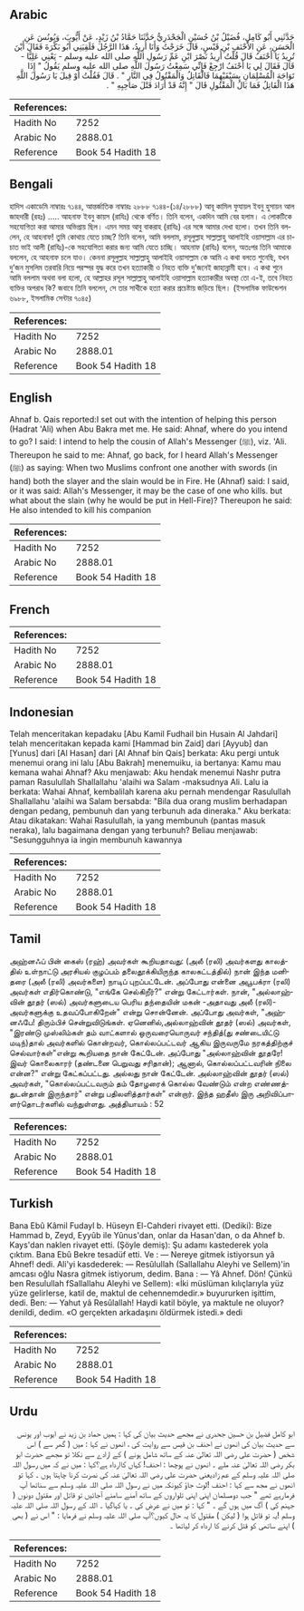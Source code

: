 ## Arabic


<div dir="rtl" lang="ar" style={{fontSize:'larger',backgroundColor:'#f8f9fa',padding:20}}>
حَدَّثَنِي أَبُو كَامِلٍ، فُضَيْلُ بْنُ حُسَيْنٍ الْجَحْدَرِيُّ حَدَّثَنَا حَمَّادُ بْنُ زَيْدٍ، عَنْ أَيُّوبَ، وَيُونُسَ عَنِ الْحَسَنِ، عَنِ الأَحْنَفِ بْنِ قَيْسٍ، قَالَ خَرَجْتُ وَأَنَا أُرِيدُ، هَذَا الرَّجُلَ فَلَقِيَنِي أَبُو بَكْرَةَ فَقَالَ أَيْنَ تُرِيدُ يَا أَحْنَفُ قَالَ قُلْتُ أُرِيدُ نَصْرَ ابْنِ عَمِّ رَسُولِ اللَّهِ صلى الله عليه وسلم - يَعْنِي عَلِيًّا - قَالَ فَقَالَ لِي يَا أَحْنَفُ ارْجِعْ فَإِنِّي سَمِعْتُ رَسُولَ اللَّهِ صلى الله عليه وسلم يَقُولُ ‏"‏ إِذَا تَوَاجَهَ الْمُسْلِمَانِ بِسَيْفَيْهِمَا فَالْقَاتِلُ وَالْمَقْتُولُ فِي النَّارِ ‏"‏ ‏.‏ قَالَ فَقُلْتُ أَوْ قِيلَ يَا رَسُولَ اللَّهِ هَذَا الْقَاتِلُ فَمَا بَالُ الْمَقْتُولِ قَالَ ‏"‏ إِنَّهُ قَدْ أَرَادَ قَتْلَ صَاحِبِهِ ‏"‏ ‏.‏
</div>
<div style={{backgroundColor:'#f8f9fa',padding:20, marginBottom: 10}}><table> <thead> <tr> <th>References:</th> <th></th> </tr> </thead> <tbody><tr><td>Hadith No</td><td>7252</td></tr><tr><td>Arabic No</td><td>2888.01</td></tr><tr><td>Reference</td><td>Book 54 Hadith 18</td></tr></tbody></table></div>

## Bengali


<div dir="ltr" lang="bn" style={{fontSize:'larger',backgroundColor:'#f8f9fa',padding:20}}>
হাদিস একাডেমি নাম্বারঃ ৭১৪৪, আন্তর্জাতিক নাম্বারঃ ২৮৮৮ ৭১৪৪-(১৪/২৮৮৮) আবূ কামিল ফুযায়ল ইবনু হুসায়ন আল জাহদারী (রহঃ) ..... আহনাফ ইবনু কায়স (রাযিঃ) থেকে বর্ণিত। তিনি বলেন, একদিন আমি বের হলাম। এ লোকটিকে সহযোগিতা করা আমার অভিপ্রায় ছিল। এমন সময় আবু বাকরাহ (রাযিঃ) এর সঙ্গে আমার দেখা হলো। তখন তিনি বললেন, হে আহনাফ! তুমি কোথায় যেতে চাচ্ছ? তিনি বলেন, আমি বললাম, রসূলুল্লাহ সাল্লাল্লাহু আলাইহি ওয়াসাল্লাম এর চাচাত ভাই আলী (রাযিঃ)-কে সহযোগিতা করার জন্য আমি যেতে চাচ্ছি। আহনাফ (রাযিঃ) বলেন, অতঃপর তিনি আমাকে বললেন, হে আহনাফ চলে যাও। কেননা রসূলুল্লাহ সাল্লাল্লাহু আলাইহি ওয়াসাল্লাম কে আমি এ কথা বলতে শুনেছি, যখন দু’জন মুসলিম তরবারি নিয়ে পরস্পর যুদ্ধ করে তখন হত্যাকারী ও নিহত ব্যক্তি দু’জনেই জাহান্নামী হবে। এ কথা শুনে আমি বললাম অথবা বলা হলো, হে আল্লাহর রসূল সাল্লাল্লাহু আলাইহি ওয়াসাল্লাম হত্যাকারীর অবস্থা তো এ-ই, তবে নিহত ব্যক্তির অপরাধ কি? জবাবে তিনি বললেন, সে তার সাথীকে হত্যা করার প্রচেষ্টায় জড়িয়ে ছিল। (ইসলামিক ফাউন্ডেশন ৬৯৮৮, ইসলামিক সেন্টার ৭০৪৫)
</div>
<div style={{backgroundColor:'#f8f9fa',padding:20, marginBottom: 10}}><table> <thead> <tr> <th>References:</th> <th></th> </tr> </thead> <tbody><tr><td>Hadith No</td><td>7252</td></tr><tr><td>Arabic No</td><td>2888.01</td></tr><tr><td>Reference</td><td>Book 54 Hadith 18</td></tr></tbody></table></div>

## English


<div dir="ltr" lang="en" style={{fontSize:'larger',backgroundColor:'#f8f9fa',padding:20}}>
Ahnaf b. Qais reported:I set out with the intention of helping this person (Hadrat 'Ali) when Abu Bakra met me. He said: Ahnaf, where do you intend to go? I said: I intend to help the cousin of Allah's Messenger (ﷺ), viz. 'Ali. Thereupon he said to me: Ahnaf, go back, for I heard Allah's Messenger (ﷺ) as saying: When two Muslims confront one another with swords (in hand) both the slayer and the slain would be in Fire. He (Ahnaf) said: I said, or it was said: Allah's Messenger, it may be the case of one who kills. but what about the slain (why he would be put in Hell-Fire)? Thereupon he said: He also intended to kill his companion
</div>
<div style={{backgroundColor:'#f8f9fa',padding:20, marginBottom: 10}}><table> <thead> <tr> <th>References:</th> <th></th> </tr> </thead> <tbody><tr><td>Hadith No</td><td>7252</td></tr><tr><td>Arabic No</td><td>2888.01</td></tr><tr><td>Reference</td><td>Book 54 Hadith 18</td></tr></tbody></table></div>

## French


<div dir="ltr" lang="fr" style={{fontSize:'larger',backgroundColor:'#f8f9fa',padding:20}}>

</div>
<div style={{backgroundColor:'#f8f9fa',padding:20, marginBottom: 10}}><table> <thead> <tr> <th>References:</th> <th></th> </tr> </thead> <tbody><tr><td>Hadith No</td><td>7252</td></tr><tr><td>Arabic No</td><td>2888.01</td></tr><tr><td>Reference</td><td>Book 54 Hadith 18</td></tr></tbody></table></div>

## Indonesian


<div dir="ltr" lang="id" style={{fontSize:'larger',backgroundColor:'#f8f9fa',padding:20}}>
Telah menceritakan kepadaku [Abu Kamil Fudhail bin Husain Al Jahdari] telah menceritakan kepada kami [Hammad bin Zaid] dari [Ayyub] dan [Yunus] dari [Al Hasan] dari [Al Ahnaf bin Qais] berkata: Aku pergi untuk menemui orang ini lalu [Abu Bakrah] menemuiku, ia bertanya: Kamu mau kemana wahai Ahnaf? Aku menjawab: Aku hendak menemui Nashr putra paman Rasulullah Shallallahu 'alaihi wa Salam -maksudnya Ali. Lalu ia berkata: Wahai Ahnaf, kembalilah karena aku pernah mendengar Rasulullah Shallallahu 'alaihi wa Salam bersabda: "Bila dua orang muslim berhadapan dengan pedang, pembunuh dan yang terbunuh ada dineraka." Aku berkata: Atau dikatakan: Wahai Rasulullah, ia yang membunuh (pantas masuk neraka), lalu bagaimana dengan yang terbunuh? Beliau menjawab: "Sesungguhnya ia ingin membunuh kawannya
</div>
<div style={{backgroundColor:'#f8f9fa',padding:20, marginBottom: 10}}><table> <thead> <tr> <th>References:</th> <th></th> </tr> </thead> <tbody><tr><td>Hadith No</td><td>7252</td></tr><tr><td>Arabic No</td><td>2888.01</td></tr><tr><td>Reference</td><td>Book 54 Hadith 18</td></tr></tbody></table></div>

## Tamil


<div dir="ltr" lang="ta" style={{fontSize:'larger',backgroundColor:'#f8f9fa',padding:20}}>
அஹ்னஃப் பின் கைஸ் (ரஹ்) அவர்கள் கூறியதாவது: (அலீ (ரலி) அவர்களது காலத்தில் உள்நாட்டு அரசியல் குழப்பம் தலைதூக்கியிருந்த காலகட்டத்தில்) நான் இந்த மனிதரை (அலீ (ரலி) அவர்களை) நாடிப் புறப்பட்டேன். அப்போது என்னை அபூபக்ரா (ரலி) அவர்கள் எதிர்கொண்டு, "எங்கே செல்கிறீர்?" என்று கேட்டார்கள். நான், "அல்லாஹ்வின் தூதர் (ஸல்) அவர்களுடைய பெரிய தந்தையின் மகன் -அதாவது அலீ (ரலி)- அவர்களுக்கு உதவப்போகிறேன்" என்று சொன்னேன். அப்போது அவர்கள், "அஹ்னஃபே! திரும்பிச் சென்றுவிடுங்கள். ஏனெனில்,அல்லாஹ்வின் தூதர் (ஸல்) அவர்கள், "இரண்டு முஸ்லிம்கள் தம் வாட்களால் ஒருவரையொருவர் சந்தித்(து சண்டையிட்டு மடிந்)தால் அவர்களில் கொன்றவர், கொல்லப்பட்டவர் ஆகிய இருவருமே நரகத்திற்குச் செல்வார்கள்"என்று கூறியதை நான் கேட்டேன். அப்போது "அல்லாஹ்வின் தூதரே! இவர் கொலைகாரர் (தண்டனை பெறுவது சரிதான்); ஆனால், கொல்லப்பட்டவரின் நிலை என்ன?" என்று கேட்கப்பட்டது. அல்லது நான் கேட்டேன். அல்லாஹ்வின் தூதர் (ஸல்) அவர்கள், "கொல்லப்பட்டவரும் தம் தோழரைக் கொல்ல வேண்டும் என்ற எண்ணத்துடன்தான் இருந்தார்" என்று பதிலளித்தார்கள்" என்றார். இந்த ஹதீஸ் இரு அறிவிப்பாளர்தொடர்களில் வந்துள்ளது. அத்தியாயம் : 52
</div>
<div style={{backgroundColor:'#f8f9fa',padding:20, marginBottom: 10}}><table> <thead> <tr> <th>References:</th> <th></th> </tr> </thead> <tbody><tr><td>Hadith No</td><td>7252</td></tr><tr><td>Arabic No</td><td>2888.01</td></tr><tr><td>Reference</td><td>Book 54 Hadith 18</td></tr></tbody></table></div>

## Turkish


<div dir="ltr" lang="tr" style={{fontSize:'larger',backgroundColor:'#f8f9fa',padding:20}}>
Bana Ebû Kâmil Fudayl b. Hüseyn El-Cahderi rivayet etti. (Dediki): Bize Hammad b, Zeyd, Eyyûb ile Yûnus'dan, onlar da Hasan'dan, o da Ahnef b. Kays'dan naklen rivayet etti. (Şöyle demiş): Şu adamı kastederek yola çıktım. Bana Ebû Bekre tesadüf etti. Ve : — Nereye gitmek istiyorsun yâ Ahnef! dedi. Ali'yi kasdederek: — Resûlullah (Sallallahu Aleyhi ve Sellem)'in amcası oğlu Nasra gitmek istiyorum, dedim. Bana : — Yâ Ahnef. Dön! Çünkü ben Resulullah fSallallahu Aleyhi ve Sellem): «İki müslüman kılıçlarıyla yüz yüze gelirlerse, katil de, maktul de cehennemdedir.» buyururken işittim, dedi. Ben: — Yahut yâ Resûlallah! Haydi katil böyle, ya maktule ne oluyor? denildi, dedim. «O gerçekten arkadaşını öldürmek istedi.» dedi
</div>
<div style={{backgroundColor:'#f8f9fa',padding:20, marginBottom: 10}}><table> <thead> <tr> <th>References:</th> <th></th> </tr> </thead> <tbody><tr><td>Hadith No</td><td>7252</td></tr><tr><td>Arabic No</td><td>2888.01</td></tr><tr><td>Reference</td><td>Book 54 Hadith 18</td></tr></tbody></table></div>

## Urdu


<div dir="rtl" lang="ur" style={{fontSize:'larger',backgroundColor:'#f8f9fa',padding:20}}>
ابو کامل فضیل بن حسین جحدری نے مجھے حدیث بیان کی کہا : ہمیں حماد بن زید نے ایوب اور یونس سے حدیث بیان کی انھوں نے احنف بن قیس سے روایت کی ، انھوں نے کہا : میں ( گھر سے ) اس شخص ( حضرت علی رضی اللہ تعالیٰ عنہ کے ساتھ شامل ہونے ) کے ارادے سے نکلا تو مجھے حضرت ابو بکر رضی اللہ تعالیٰ عنہ ملے ۔ انھوں نے پوچھا : احنف! کہاں کاارداہ ہے؟کہا : میں نے کہ میں رسول اللہ صلی اللہ علیہ وسلم کے عم زادیعنی حضرت علی رضی اللہ تعالیٰ عنہ کی نصرت کرنا چاہتا ہوں ۔ کہا تو انھوں نے مجھ سے کہا : احنف !لوٹ جاؤ کیونکہ میں نے رسول اللہ صلی اللہ علیہ وسلم سے سناتھا آپ فرمارہے تھے " جب دومسلمان اپنی اپنی تلواروں کے ساتھ آمنے سامنے آجائیں تو قاتل اور مقتول دونوں ( جہنم کی ) آگ میں ہوں گے ۔ " کہا : تو میں نے عرض کی ۔ یا کہاگیا ۔ اللہ کے رسول اللہ صلی اللہ علیہ وسلم !یہ تو قاتل ہوا ( لیکن ) مقتول کا یہ حال کیوں؟آپ صلی اللہ علیہ وسلم نے فرمایا : " اس نے ( بھی ) اپنے ساتھی کو قتل کرنے کا ارداہ کر لیاتھا ۔
</div>
<div style={{backgroundColor:'#f8f9fa',padding:20, marginBottom: 10}}><table> <thead> <tr> <th>References:</th> <th></th> </tr> </thead> <tbody><tr><td>Hadith No</td><td>7252</td></tr><tr><td>Arabic No</td><td>2888.01</td></tr><tr><td>Reference</td><td>Book 54 Hadith 18</td></tr></tbody></table></div>